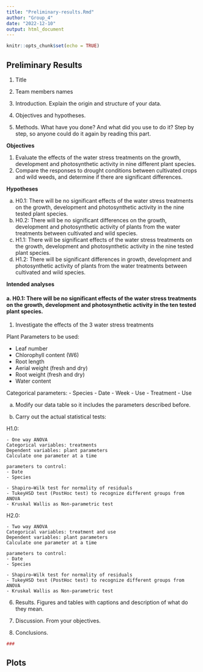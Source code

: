 ```yaml
---
title: "Preliminary-results.Rmd"
author: "Group_4"
date: "2022-12-10"
output: html_document
---
```


```r
knitr::opts_chunk$set(echo = TRUE)
```

## Preliminary Results

1. Title

2. Team members names

3. Introduction. Explain the origin and structure of your data.

4. Objectives and hypotheses.

5. Methods. What have you done? And what did you use to do it? Step by step, so anyone could do it again by reading this part.

**Objectives**

1. Evaluate the effects of the water stress treatments on the growth, development and photosynthetic activity in nine different plant species.
2. Compare the responses to drought conditions between cultivated crops and wild weeds, and determine if there are significant differences.

**Hypotheses**

a. H0.1: There will be no significant effects of the water stress treatments on the growth, development and photosynthetic activity in the nine tested plant species. 
b. H0.2: There will be no significant differences on the growth, development and photosynthetic activity of plants from the water treatments between cultivated and wild species. 
c. H1.1: There will be significant effects of the water stress treatments on the growth, development and photosynthetic activity in the nine tested plant species. 
d. H1.2: There will be significant differences in growth, development and photosynthetic activity of plants from the water treatments between cultivated and wild species.

**Intended analyses**

#### a. H0.1: There will be no significant effects of the water stress treatments on the growth, development and photosynthetic activity in the ten tested plant species.

 1. Investigate the effects of the 3 water stress treatments 
 
 Plant Parameters to be used:
 
 - Leaf number 
 - Chlorophyll content (W6)
 - Root length
 - Aerial weight (fresh and dry)
 - Root weight (fresh and dry)
 - Water content
 
 Categorical parameters:
 - Species
 - Date
 - Week 
 - Use
 - Treatment
 - Use
 
  a. Modify our data table so it includes the parameters described before.
  
  b. Carry out the actual statistical tests:

H1.0:

    - One way ANOVA 
    Categorical variables: treatments
    Dependent variables: plant parameters
    Calculate one parameter at a time 
    
    parameters to control:
    - Date
    - Species
    
    - Shapiro–Wilk test for normality of residuals 
    - TukeyHSD test (PostHoc test) to recognize different groups from ANOVA
    - Kruskal Wallis as Non-parametric test

H2.0:

    - Two way ANOVA 
    Categorical variables: treatment and use
    Dependent variables: plant parameters
    Calculate one parameter at a time 
    
    parameters to control:
    - Date
    - Species
    
    - Shapiro–Wilk test for normality of residuals 
    - TukeyHSD test (PostHoc test) to recognize different groups from ANOVA
    - Kruskal Wallis as Non-parametric test    
    
6. Results. Figures and tables with captions and description of what do they mean.

7. Discussion. From your objectives.

8. Conclusions.

```r
###
```

## Plots


